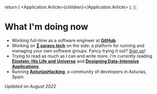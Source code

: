 
  return (
    <Application>
      <Application.Article>{children}</Application.Article>
    </Application>
  );
};

# What I'm doing now

- Working full-time as a software engineer at **[GitHub](https://github.com)**.
- Working on **[💃 saraos.tech](https://saraos.tech)** on the side: a platform for running and managing your own
  software groups. Fancy trying it out? [Sign up][saraos-signup]!
- Trying to read as much as I can and write more. I'm currently reading
  [**Einstein: His Life and Universe**](https://www.goodreads.com/book/show/10884.Einstein) and
  [**Designing Data-Intensive Applications**](https://www.goodreads.com/en/book/show/23463279).
- Running **[AsturiasHacking](https://saraos.tech/@asturiashacking)**, a community of developers in Asturias, Spain.

_Updated on August 2022_

[saraos-signup]: https://saraos.tech/signup?utm_campaign=try_saraos&utm_source=codecoolture&utm_medium=textlink
